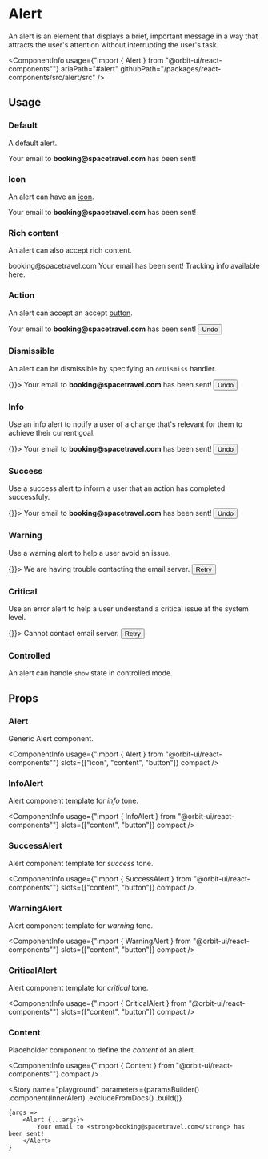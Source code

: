 
<Meta
    title="Components/Alert"
    id="alert"
/>

# Alert

An alert is an element that displays a brief, important message in a way that attracts the user's attention without interrupting the user's task.

<ComponentInfo
    usage={"import { Alert } from \"@orbit-ui/react-components\""}
    ariaPath="#alert"
    githubPath="/packages/react-components/src/alert/src"
/>

## Usage

### Default

A default alert.

<Canvas>
    <Story name="default">
        <Alert>Your email to <strong>booking@spacetravel.com</strong> has been sent!</Alert>
    </Story>
</Canvas>

### Icon

An alert can have an [icon](?path=/docs/icon-gallery--page).

<Canvas>
    <Story name="icon">
        <Alert>
            <EmailIcon />
            <Content>Your email to <strong>booking@spacetravel.com</strong> has been sent!</Content>
        </Alert>
    </Story>
</Canvas>

### Rich content

An alert can also accept rich content.

<Canvas>
    <Story name="rich content">
        <Alert>
            <EmailIcon />
            <Content>
                <Heading>booking@spacetravel.com</Heading>
                Your email has been sent! Tracking info available <TextLink href="#">here</TextLink>.
            </Content>
        </Alert>
    </Story>
</Canvas>

### Action

An alert can accept an accept [button](?path=/docs/components-button--default-story).

<Canvas>
    <Story name="action">
        <Alert>
            <EmailIcon />
            <Content>Your email to <strong>booking@spacetravel.com</strong> has been sent!</Content>
            <Button>Undo</Button>
        </Alert>
    </Story>
</Canvas>

### Dismissible

An alert can be dismissible by specifying an `onDismiss` handler.

<Canvas>
    <Story name="dismissible">
        <Alert onDismiss={() => {}}>
            <EmailIcon />
            <Content>Your email to <strong>booking@spacetravel.com</strong> has been sent!</Content>
            <Button>Undo</Button>
        </Alert>
    </Story>
</Canvas>

### Info

Use an info alert to notify a user of a change that's relevant for them to achieve their current goal.

<Canvas>
    <Story name="info">
        <InfoAlert onDismiss={() => {}}>
            <Content>Your email to <strong>booking@spacetravel.com</strong> has been sent!</Content>
            <Button>Undo</Button>
        </InfoAlert>
    </Story>
</Canvas>

### Success

Use a success alert to inform a user that an action has completed successfuly.

<Canvas>
    <Story name="success">
        <SuccessAlert onDismiss={() => {}}>
            <Content>Your email to <strong>booking@spacetravel.com</strong> has been sent!</Content>
            <Button>Undo</Button>
        </SuccessAlert>
    </Story>
</Canvas>

### Warning

Use a warning alert to help a user avoid an issue.

<Canvas>
    <Story name="warning">
        <WarningAlert onDismiss={() => {}}>
            <Content>We are having trouble contacting the email server.</Content>
            <Button>Retry</Button>
        </WarningAlert>
    </Story>
</Canvas>

### Critical

Use an error alert to help a user understand a critical issue at the system level.

<Canvas>
    <Story name="critical">
        <CriticalAlert onDismiss={() => {}}>
            <Content>Cannot contact email server.</Content>
            <Button>Retry</Button>
        </CriticalAlert>
    </Story>
</Canvas>

### Controlled

An alert can handle `show` state in controlled mode.

<FileCanvas filePath="/alert/docs/ControlledAlert">
    <ControlledAlert />
</FileCanvas>

## Props

### Alert

Generic Alert component.

<ComponentInfo
    usage={"import { Alert } from \"@orbit-ui/react-components\""}
    slots={["icon", "content", "button"]}
    compact
/>

<ArgsTable of={InnerAlert} />

### InfoAlert

Alert component template for _info_ tone.

<ComponentInfo
    usage={"import { InfoAlert } from \"@orbit-ui/react-components\""}
    slots={["content", "button"]}
    compact
/>

<ArgsTable of={AlertTemplate} />

### SuccessAlert

Alert component template for _success_ tone.

<ComponentInfo
    usage={"import { SuccessAlert } from \"@orbit-ui/react-components\""}
    slots={["content", "button"]}
    compact
/>

<ArgsTable of={AlertTemplate} />

### WarningAlert

Alert component template for _warning_ tone.

<ComponentInfo
    usage={"import { WarningAlert } from \"@orbit-ui/react-components\""}
    slots={["content", "button"]}
    compact
/>

<ArgsTable of={AlertTemplate} />

### CriticalAlert

Alert component template for _critical_ tone.

<ComponentInfo
    usage={"import { CriticalAlert } from \"@orbit-ui/react-components\""}
    slots={["content", "button"]}
    compact
/>

<ArgsTable of={AlertTemplate} />

### Content

Placeholder component to define the *content* of an alert.

<ComponentInfo
    usage={"import { Content } from \"@orbit-ui/react-components\""}
    compact
/>

<ArgsTable of={InnerContent} />

<Story
    name="playground"
    parameters={paramsBuilder()
        .component(InnerAlert)
        .excludeFromDocs()
        .build()}
>
    {args =>
        <Alert {...args}>
            Your email to <strong>booking@spacetravel.com</strong> has been sent!
        </Alert>
    }
</Story>
